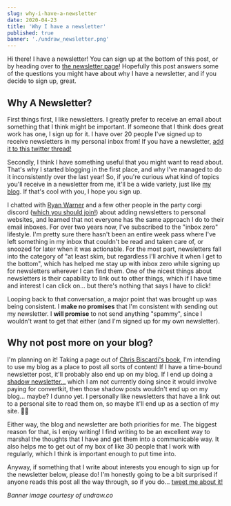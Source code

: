 ```yaml
---
slug: why-i-have-a-newsletter
date: 2020-04-23
title: 'Why I have a newsletter'
published: true
banner: './undraw_newsletter.png'
---
```


Hi there! I have a newsletter! You can sign up at the bottom of this post, or by
heading over to [the newsletter page](https://jnielson.com/newsletter)!
Hopefully this post answers some of the questions you might have about why I
have a newsletter, and if you decide to sign up, great.

## Why A Newsletter?

First things first, I like newsletters. I greatly prefer to receive an email
about something that I think might be important. If someone that I think does
great work has one, I sign up for it. I have over 20 people I've signed up to
receive newsletters in my personal inbox from! If you have a newsletter,
[add it to this twitter thread!](https://twitter.com/jnielson94/status/1253170994757292033)

Secondly, I think I have something useful that you might want to read about.
That's why I started blogging in the first place, and why I've managed to do it
inconsistently over the last year! So, if you're curious what kind of topics
you'll receive in a newsletter from me, it'll be a wide variety, just like
[my blog](https://jnielson.com/blog). If that's cool with you, I hope you sign
up.

I chatted with [Ryan Warner](https://twitter.com/ryanwarnercodes) and a few
other people in the party corgi discord
([which you should join!](https://www.partycorgi.com/)) about adding newsletters
to personal websites, and learned that not everyone has the same approach I do
to their email inboxes. For over two years now, I've subscribed to the "inbox
zero" lifestyle. I'm pretty sure there hasn't been an entire week pass where
I've left something in my inbox that couldn't be read and taken care of, or
snoozed for later when it was actionable. For the most part, newsletters fall
into the category of "at least skim, but regardless I'll archive it when I get
to the bottom", which has helped me stay up with inbox zero while signing up for
newsletters wherever I can find them. One of the nicest things about newsletters
is their capability to link out to other things, which if I have time and
interest I can click on... but there's nothing that says I have to click!

Looping back to that conversation, a major point that was brought up was being
consistent. I **make no promises** that I'm consistent with sending out my
newsletter. I **will promise** to not send anything "spammy", since I wouldn't
want to get that either (and I'm signed up for my own newsletter).

## Why not post more on your blog?

I'm planning on it! Taking a page out of
[Chris Biscardi's book](https://www.christopherbiscardi.com/content-production/),
I'm intending to use my blog as a place to post all sorts of content! If I have
a time-bound newsletter post, it'll probably also end up on my blog. If I end up
doing a
[shadow newsletter...](https://joelhooks.com/shadow-newsletter-for-evergreen-emails-in-convertkit)
which I am not currently doing since it would involve paying for convertkit,
then those shadow posts wouldn't end up on my blog... maybe? I dunno yet. I
personally like newsletters that have a link out to a personal site to read them
on, so maybe it'll end up as a section of my site. 🤷‍♂️

Either way, the blog and newsletter are both priorities for me. The biggest
reason for that, is I enjoy writing! I find writing to be an excellent way to
marshal the thoughts that I have and get them into a communicable way. It also
helps me to get out of my box of like 30 people that I work with regularly,
which I think is important enough to put time into.

Anyway, if something that I write about interests you enough to sign up for the
newsletter below, please do! I'm honestly going to be a bit surprised if anyone
reads this post all the way through, so if you do...
[tweet me about it!](https://twitter.com/intent/tweet?url=https%3A%2F%2Fjnielson.com%2Fwhy-i-have-a-newsletter&via=jnielson94&text=I%20made%20it%20to%20the%20end%20of%20why%20@jnielson94%20has%20a%20newsletter%21)

_Banner image courtesy of undraw.co_

